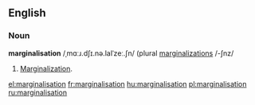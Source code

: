 ==English==
===Noun===
'''marginalisation''' /ˌmɑːɹ.dʃɪ.nə.laIˈzeː.ʃn/ (plural [[marginalizations]] /-ʃnz/
# {{UK}} [[marginalization|Marginalization]].

[[el:marginalisation]]
[[fr:marginalisation]]
[[hu:marginalisation]]
[[pl:marginalisation]]
[[ru:marginalisation]]